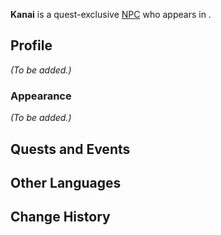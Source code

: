 {{Meta
<!-- Remove this template after adding the missing info -->
|missing_NPC_profile  = yes
}}
{{Character Infobox
|type             = Quest NPC
|image            = NPC Kanai.png
|realname         = <!-- Optional, if different from in-game name -->
|deceased         = <!-- Past (for deceased prior to events of the game) or free response -->
|region           = Inazuma
|location         = Inazuma
|affiliation      = 
|title            = 

|ancestry         = <!-- Clan/family -->
|father           = 
|mother           = 
|spouse           = 
|sibling          = 
|child            = 
|relative         = 

|voiceEN          = 
|voiceCN          = 
|voiceJP          = 
|voiceKR          = 
}}
'''Kanai''' is a quest-exclusive [[NPC]] who appears in {{Quest|Dream Eater's Melancholia}}.
<!--
==Location==
{{subst:#tag:gallery|
NPC Location {{subst:#titleparts:{{subst:PAGENAME}}}}.png{{subst:!}}{{subst:#titleparts:{{subst:PAGENAME}}}}'s location
NPC Location {{subst:#titleparts:{{subst:PAGENAME}}}} Context.png{{subst:!}}Additional context
}}
-->
==Profile==
<!--Detailed story/lore information goes here.-->
''(To be added.)''

===Appearance===
<!--Keep appearance section short and concise. Limit to 2 paragraphs with 3-4 sentences each.-->
''(To be added.)''

==Quests and Events==
{{Quests and Events}}

==Other Languages==
{{Other Languages|default_hidden=1
|en      = Kanai
|zhs     = 金井
|zhs_rm  = Jīnjǐng
|zht     = 金井
|zht_rm  = Jīnjǐng
|ja      = 金井
|ja_rm   = Kanai
|ko      = 카나이
|es      = Kanai
|fr      = Kanai
|ru      = Канай
|th      = Kanai
|vi      = Kanai
|de      = Kanai
|id      = Kanai
|pt      = Kanai
|tr      = Kanai
|it      = Kanai
}}

==Change History==
{{Change History|5.4}}
<!--
==References==
{{Reflist}}
-->